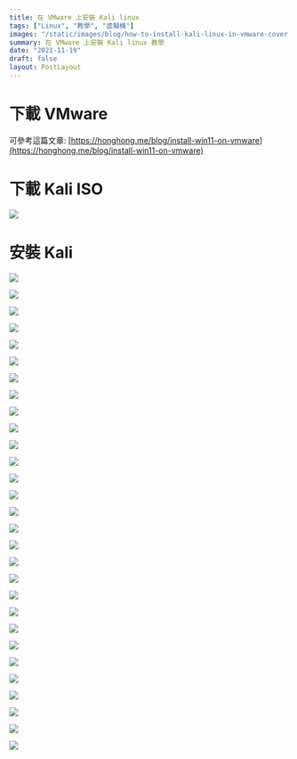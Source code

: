 ```yaml
---
title: 在 VMware 上安裝 Kali linux
tags: ["Linux", "教學", "虛擬機"]
images: "/static/images/blog/how-to-install-kali-linux-in-vmware-cover.webp"
summary: 在 VMware 上安裝 Kali linux 教學
date: "2021-11-19"
draft: false
layout: PostLayout
---
```


# 下載 VMware

可參考這篇文章: [https://honghong.me/blog/install-win11-on-vmware](https://honghong.me/blog/install-win11-on-vmware)

# 下載 Kali ISO

![](/static/images/blog/how-to-install-kali-linux-in-vmware-1.webp)

# 安裝 Kali

![](/static/images/blog/how-to-install-kali-linux-in-vmware-2.webp)

![](/static/images/blog/how-to-install-kali-linux-in-vmware-3.webp)

![](/static/images/blog/how-to-install-kali-linux-in-vmware-4.webp)

![](/static/images/blog/how-to-install-kali-linux-in-vmware-5.webp)

![](/static/images/blog/how-to-install-kali-linux-in-vmware-6.webp)

![](/static/images/blog/how-to-install-kali-linux-in-vmware-7.webp)

![](/static/images/blog/how-to-install-kali-linux-in-vmware-8.webp)

![](/static/images/blog/how-to-install-kali-linux-in-vmware-9.webp)

![](/static/images/blog/how-to-install-kali-linux-in-vmware-10.webp)

![](/static/images/blog/how-to-install-kali-linux-in-vmware-11.webp)

![](/static/images/blog/how-to-install-kali-linux-in-vmware-12.webp)

![](/static/images/blog/how-to-install-kali-linux-in-vmware-13.webp)

![](/static/images/blog/how-to-install-kali-linux-in-vmware-14.webp)

![](/static/images/blog/how-to-install-kali-linux-in-vmware-15.webp)

![](/static/images/blog/how-to-install-kali-linux-in-vmware-16.webp)

![](/static/images/blog/how-to-install-kali-linux-in-vmware-17.webp)

![](/static/images/blog/how-to-install-kali-linux-in-vmware-18.webp)

![](/static/images/blog/how-to-install-kali-linux-in-vmware-19.webp)

![](/static/images/blog/how-to-install-kali-linux-in-vmware-20.webp)

![](/static/images/blog/how-to-install-kali-linux-in-vmware-21.webp)

![](/static/images/blog/how-to-install-kali-linux-in-vmware-22.webp)

![](/static/images/blog/how-to-install-kali-linux-in-vmware-23.webp)

![](/static/images/blog/how-to-install-kali-linux-in-vmware-24.webp)

![](/static/images/blog/how-to-install-kali-linux-in-vmware-25.webp)

![](/static/images/blog/how-to-install-kali-linux-in-vmware-26.webp)

![](/static/images/blog/how-to-install-kali-linux-in-vmware-27.webp)

![](/static/images/blog/how-to-install-kali-linux-in-vmware-28.webp)

![](/static/images/blog/how-to-install-kali-linux-in-vmware-29.webp)

![](/static/images/blog/how-to-install-kali-linux-in-vmware-30.webp)
